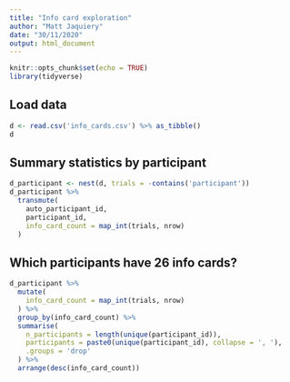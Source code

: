 ```yaml
---
title: "Info card exploration"
author: "Matt Jaquiery"
date: "30/11/2020"
output: html_document
---
```


```r
knitr::opts_chunk$set(echo = TRUE)
library(tidyverse)
```

## Load data

```r
d <- read.csv('info_cards.csv') %>% as_tibble()
d
```

## Summary statistics by participant

```r
d_participant <- nest(d, trials = -contains('participant'))
d_participant %>%
  transmute(
    auto_participant_id,
    participant_id,
    info_card_count = map_int(trials, nrow)
  )
```

## Which participants have 26 info cards?

```r
d_participant %>% 
  mutate(
    info_card_count = map_int(trials, nrow)
  ) %>%
  group_by(info_card_count) %>%
  summarise(
    n_participants = length(unique(participant_id)), 
    participants = paste0(unique(participant_id), collapse = ', '),
    .groups = 'drop'
  ) %>%
  arrange(desc(info_card_count))
  
```
